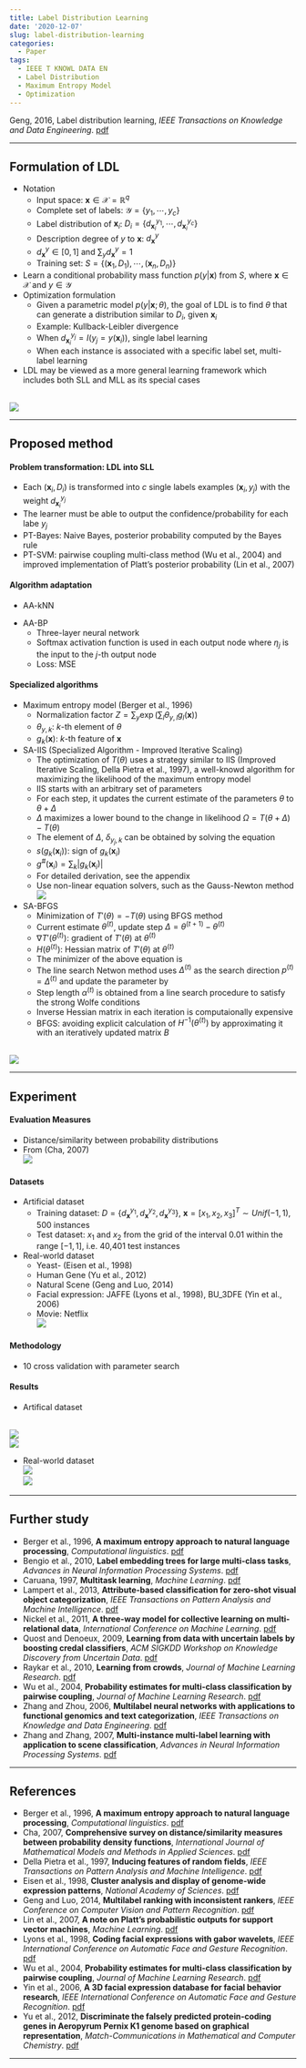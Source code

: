 ```yaml
---
title: Label Distribution Learning
date: '2020-12-07'
slug: label-distribution-learning
categories:
  - Paper
tags:
  - IEEE T KNOWL DATA EN
  - Label Distribution
  - Maximum Entropy Model
  - Optimization
---
```



\DeclareMathOperator*{\argmin}{argmin}
\DeclareMathOperator*{\argmax}{argmax}
\usepackage{amsbsy}


Geng, 2016, Label distribution learning, *IEEE Transactions on Knowledge and Data Engineering*. [pdf](https://ieeexplore.ieee.org/abstract/document/7439855?casa_token=zEswd3iNxJIAAAAA:n1kpltbPeA89czcvDQQkO3MLSROswLp9g-nOu1oy0Zk11SK68PH8XfJ_TXG4DjWQeVVekIAD3uA)


***


## Formulation of LDL


  * Notation
    + Input space: $\mathbf{x} \in \mathcal{X} = \mathbb{R}^q$
    + Complete set of labels: $\mathcal{Y} = \{ y_1, \cdots, y_c \}$
    + Label distribution of $\mathbf{x}_i$: $D_i = \{ d_{\mathbf{x}_i}^{y_1}, \cdots, d_{\mathbf{x}_i}^{y_c} \}$
    + Description degree of $y$ to $\mathbf{x}$: $d_{\mathbf{x}}^y$
    + $d_{\mathbf{x}}^y \in [0,1]$ and $\sum_y d_{\mathbf{x}}^y = 1$
    + Training set: $S = \{ (\mathbf{x}_1, D_1), \cdots, (\mathbf{x}_n, D_n) \}$
  * Learn a conditional probability mass function $p(y|\mathbf{x})$ from $S$, where $\mathbf{x} \in \mathcal{X}$ and $y \in \mathcal{Y}$
  * Optimization formulation
    + Given a parametric model $p(y|\mathbf{x} ; \theta)$, the goal of LDL is to find $\theta$ that can generate a distribution similar to $D_i$, given $\mathbf{x}_i$
    + Example: Kullback-Leibler divergence
\begin{equation}
\begin{split}
& \argmin_{\theta} \sum_i \sum_j \left( d_{\mathbf{x}_i}^{y_j} \log{\frac{d_{\mathbf{x}_i}^{y_j}}{p(y_j|\mathbf{x}_i ; \theta)}} \right) \\
= \quad & \argmax_{\theta} \sum_i \sum_j d_{\mathbf{x}_i}^{y_j} \log{p(y_j|\mathbf{x}_i ; \theta)}
\end{split}
\end{equation}
    + When $d_{\mathbf{x}_i}^{y_j} = I(y_j = y(\mathbf{x}_i))$, single label learning
\begin{equation}
\argmax_{\theta} \sum_i \log{p(y(\mathbf{x}_i)|\mathbf{x}_i ; \theta)}
\end{equation}
    + When each instance is associated with a specific label set, multi-label learning
\begin{equation}
\argmax_{\theta} \sum_i \frac{1}{|Y_i|} \sum_{y \in Y_i} \log{p(y | \mathbf{x}_i ; \theta)}
\end{equation}

  * LDL may be viewed as a more general learning framework which includes both SLL and MLL as its special cases
  
<br>
![](images/Fig_02.PNG)
<br>


***


## Proposed method


#### Problem transformation: LDL into SLL


  * Each $(\mathbf{x}_i, D_i)$ is transformed into $c$ single labels examples $(\mathbf{x}_i, y_j)$ with the weight $d_{\mathbf{x}_i}^{y_j}$
  * The learner must be able to output the confidence/probability for each labe $y_j$
  * PT-Bayes: Naive Bayes, posterior probability computed by the Bayes rule
  * PT-SVM: pairwise coupling multi-class method (Wu et al., 2004) and improved implementation of Platt's posterior probability (Lin et al., 2007)


#### Algorithm adaptation


  * AA-kNN
  
\begin{equation}
  p(y_j|\mathbf{x}) = \frac{1}{k} \sum_{i \in N_k (\mathbf{x})} d_{\mathbf{x}_i}^{y_j}
\end{equation}

  * AA-BP
    + Three-layer neural network
    + Softmax activation function is used in each output node where $\eta_j$ is the input to the $j$-th output node
    + Loss: MSE
\begin{equation}
  z_j = \frac{\exp(\eta_j)}{\sum_{l=1}^c \exp(\eta_l)}
\end{equation}


#### Specialized algorithms


  * Maximum entropy model (Berger et al., 1996)
\begin{equation}
  p(y | \mathbf{x} ; \theta) = \frac{1}{Z} \exp{\left( \sum_k \theta_{y,k} g_k (\mathbf{x}) \right)}
\end{equation}
    + Normalization factor $Z = \sum_y \exp{(\sum_l \theta_{y,l} g_l (\mathbf{x}))}$
    + $\theta_{y,k}$: $k$-th element of $\theta$
    + $g_k (\mathbf{x})$: $k$-th feature of $\mathbf{x}$
  * SA-IIS (Specialized Algorithm - Improved Iterative Scaling)
\begin{equation}
\begin{split}
  T(\theta) = & \sum_i \sum_j d_{\mathbf{x}_i}^{y_j} \log{p(y_j|\mathbf{x}_i ; \theta)} \\
= & \sum_i \sum_j d_{\mathbf{x}_i}^{y_j} \log{\left( \frac{1}{Z} \exp{\left( \sum_k \theta_{y_j,k} g_k (\mathbf{x}) \right)} \right)}
\end{split}
\end{equation}
    + The optimization of $T(\theta)$ uses a strategy similar to IIS (Improved Iterative Scaling, Della Pietra et al., 1997), a well-knowd algorithm for maximizing the likelihood of the maximum entropy model
    + IIS starts with an arbitrary set of parameters
    + For each step, it updates the current estimate of the parameters $\theta$ to $\theta + \Delta$
    + $\Delta$ maximizes a lower bound to the change in likelihood $\Omega = T(\theta + \Delta) - T(\theta)$
    + The element of $\Delta$, $\delta_{y_j, k}$ can be obtained by solving the equation
\begin{equation}
\sum_i p(y_j | \mathbf{x}_i ; \theta) g_k (\mathbf{x}_i) \exp{\left( \delta_{y_j, k} s(g_k (\mathbf{x}_i)) g^{\#} (\mathbf{x}_i) \right)} - \sum_i d_{\mathbf{x}_i}^{y_j} g_k (\mathbf{x}_i) = 0
\end{equation}
    + $s(g_k (\mathbf{x}_i))$: sign of $g_k (\mathbf{x}_i)$
    + $g^{\#} (\mathbf{x}_i) = \sum_k |g_k (\mathbf{x}_i)|$
    + For detailed derivation, see the appendix
    + Use non-linear equation solvers, such as the Gauss-Newton method
<br>
![](images/Algorithm_01.PNG)
<br>
  * SA-BFGS
    + Minimization of $T'(\theta) = -T(\theta)$ using BFGS method
    + Current estimate $\theta ^{(t)}$, update step $\Delta = \theta ^{(t+1)} - \theta ^{(t)}$
\begin{equation}
T'(\theta ^{(t+1)}) \approx T'(\theta ^{(t)}) + \nabla T'(\theta ^{(t)})^T \Delta + \frac{1}{2} \Delta ^T H(\theta ^{(t)}) \Delta
\end{equation}
    + $\nabla T'(\theta ^{(t)})$: gradient of $T'(\theta)$ at $\theta ^{(t)}$
    + $H(\theta ^{(t)})$: Hessian matrix of $T'(\theta)$ at $\theta ^{(t)}$
    + The minimizer of the above equation is
\begin{equation}
\Delta ^{(t)} = -H^{-1} (\theta ^{(t)}) \nabla T'(\theta ^{(t)})
\end{equation}
    + The line search Netwon method uses $\Delta ^{(t)}$ as the search direction $p^{(t)} = \Delta ^{(t)}$ and update the parameter by
\begin{equation}
\theta ^{(t+1)} = \theta ^{(t)} + \alpha ^{(t)} p^{(t)}
\end{equation}
    + Step length $\alpha ^{(t)}$ is obtained from a line search procedure to satisfy the strong Wolfe conditions
\begin{equation}
T'(\theta ^{(t)} + \alpha ^{(t)} p^{(t)}) \leq T'(\theta) + c_1 \alpha ^{(t)} \nabla T'(\theta ^{(t)})^T p^{(t)}
\end{equation}
\begin{equation}
\left| \nabla T'(\theta ^{(t)} + \alpha ^{(t)} p^{(t)})^T p^{(t)} \right| \leq c_2 \left| \nabla T'(\theta ^{(t)})^T p^{(t)} \right|
\end{equation}
\begin{equation}
0 \leq c_1 \leq c_2
\end{equation}
    + Inverse Hessian matrix in each iteration is computaionally expensive
    + BFGS: avoiding explicit calculation of $H^{-1} (\theta ^{(t)})$ by approximating it with an iteratively updated matrix $B$
\begin{equation}
\begin{split}
s^{(t)} & = \theta ^{(t+1)} - \theta ^{(t)} \\
u^{(t)} & = \nabla T'(\theta ^{(t+1)}) - \nabla T'(\theta ^{(t)}) \\
\rho ^{(t)} & = \frac{1}{s^{(t)} u^{(t)}} \\
B^{(t+1)} & = (I - \rho ^{(t)} s^{(t)} (u^{(t)})^T) B^{(t)} (I - \rho ^{(t)} u^{(t)} (s^{(t)})^T) + \rho ^{(t)} s^{(t)} (s^{(t)})^T \\
\frac{\partial T'(\theta)}{\partial \theta _{y_j,k}} & = \sum_i \frac{\exp\left( \sum_k \theta _{y_j,k} g_k(\mathbf{x}_i) \right) g_k(\mathbf{x}_i)}{\sum_j \exp{\left(\sum_k \theta _{y_j,k} g_k(\mathbf{x}_i) \right)}} - \sum_i d_{\mathbf{x}_i}^{y_j} g_k (\mathbf{x}_i)
\end{split}
\end{equation}

<br>
![](images/Algorithm_02.PNG)
<br>


***


## Experiment


#### Evaluation Measures


  * Distance/similarity between probability distributions
  * From (Cha, 2007)
<br>
![](images/Fig_03.PNG)
<br>

  
#### Datasets


  * Artificial dataset
    + Training dataset: $D = \{ d_{\mathbf{x}}^{y_1}, d_{\mathbf{x}}^{y_2}, d_{\mathbf{x}}^{y_3}\}$, $\mathbf{x} = [x_1, x_2, x_3]^T \sim Unif(-1,1)$, 500 instances
\begin{equation}
\begin{split}
t_i & = x_i + 0.5 x_i^2 + 0.2 x_i^3 + 1, \quad i = 1, 2, 3 \\
\psi _1 & = (4 t_1 + 2 t_2 + t_3)^2 \\
\psi _2 & = (t_1 + 2 t_2 + 4 t_3 + 0.01 \psi _1)^2 \\
\psi _3 & = (t_1 + 4 t_2 + 2 t_3 + 0.01 \psi _2)^2 \\
d_{\mathbf{x}}^{y_i} & = \frac{\psi _i}{\psi _1 + \psi _2 + \psi _3}, \quad i = 1, 2, 3
\end{split}
\end{equation}
    + Test dataset: $x_1$ and $x_2$ from the grid of the interval 0.01 within the range $[-1,1]$, i.e. 40,401 test instances
\begin{equation}
x_3 = \sin{(\pi (x_1 + x_2))}
\end{equation}

  * Real-world dataset
    + Yeast- (Eisen et al., 1998)
    + Human Gene (Yu et al., 2012)
    + Natural Scene (Geng and Luo, 2014)
    + Facial expression: JAFFE (Lyons et al., 1998), BU_3DFE (Yin et al., 2006)
    + Movie: Netflix
<br>
![](images/Table_01.PNG)
<br>

#### Methodology


  * 10 cross validation with parameter search


#### Results


  * Artifical dataset

<br>
![](images/Fig_04.PNG)
<br>
![](images/Table_02.PNG)
<br>

  * Real-world dataset
<br>
![](images/Table_03.PNG)
<br>
![](images/Table_04.PNG)
<br>


***


## Further study


  * Berger et al., 1996, **A maximum entropy approach to natural language processing**, *Computational linguistics*. [pdf](https://www.cs.colorado.edu/~mozer/Teaching/syllabi/6622/papers/MaxEntNLP.pdf)
  * Bengio et al., 2010, **Label embedding trees for large multi-class tasks**, *Advances in Neural Information Processing Systems*. [pdf](http://papers.nips.cc/paper/4027-label-embedding-trees-for-large-multi-class-tasks.pdf)
  * Caruana, 1997, **Multitask learning**, *Machine Learning*. [pdf](https://link.springer.com/article/10.1023/A:1007379606734)
  * Lampert et al., 2013, **Attribute-based classification for zero-shot visual object categorization**, *IEEE Transactions on Pattern Analysis and Machine Intelligence*. [pdf](https://hannes.nickisch.org/papers/articles/lampert13attributes.pdf)
  * Nickel et al., 2011, **A three-way model for collective learning on multi-relational data**, *International Conference on Machine Learning*. [pdf](https://www.dbs.ifi.lmu.de/~tresp/papers/ICML2011-final.pdf)
  * Quost and Denoeux, 2009, **Learning from data with uncertain labels by boosting credal classifiers**, *ACM SIGKDD Workshop on Knowledge Discovery from Uncertain Data*. [pdf](https://dl.acm.org/doi/pdf/10.1145/1610555.1610561)
  * Raykar et al., 2010, **Learning from crowds**, *Journal of Machine Learning Research*. [pdf](https://www.jmlr.org/papers/volume11/raykar10a/raykar10a.pdf)
  * Wu et al., 2004, **Probability estimates for multi-class classification by pairwise coupling**, *Journal of Machine Learning Research*. [pdf](https://www.jmlr.org/papers/volume5/wu04a/wu04a.pdf)
  * Zhang and Zhou, 2006, **Multilabel neural networks with applications to functional genomics and text categorization**, *IEEE Transactions on Knowledge and Data Engineering*. [pdf](http://citeseerx.ist.psu.edu/viewdoc/download?doi=10.1.1.130.7318&rep=rep1&type=pdf)
  * Zhang and Zhang, 2007, **Multi-instance multi-label learning with application to scene classification**, *Advances in Neural Information Processing Systems*. [pdf](http://papers.nips.cc/paper/3047-multi-instance-multi-label-learning-with-application-to-scene-classification.pdf)


***


## References

  * Berger et al., 1996, **A maximum entropy approach to natural language processing**, *Computational linguistics*. [pdf](https://www.cs.colorado.edu/~mozer/Teaching/syllabi/6622/papers/MaxEntNLP.pdf)
  * Cha, 2007, **Comprehensive survey on distance/similarity measures between probability density functions**, *International Journal of Mathematical Models and Methods in Applied Sciences*. [pdf](http://citeseerx.ist.psu.edu/viewdoc/download?doi=10.1.1.154.8446&rep=rep1&type=pdf)
  * Della Pietra et al., 1997, **Inducing features of random fields**, *IEEE Transactions on Pattern Analysis and Machine Intelligence*. [pdf](https://ieeexplore.ieee.org/abstract/document/588021)
  * Eisen et al., 1998, **Cluster analysis and display of genome-wide expression patterns**, *National Academy of Sciences*. [pdf](https://www.pnas.org/content/95/25/14863.short)
  * Geng and Luo, 2014, **Multilabel ranking with inconsistent rankers**, *IEEE Conference on Computer Vision and Pattern Recognition*. [pdf](https://www.cv-foundation.org/openaccess/content_cvpr_2014/html/Geng_Multilabel_Ranking_with_2014_CVPR_paper.html)
  * Lin et al., 2007, **A note on Platt’s probabilistic outputs for support vector machines**, *Machine Learning*. [pdf](https://link.springer.com/article/10.1007/s10994-007-5018-6)
  * Lyons et al., 1998, **Coding facial expressions with gabor wavelets**, *IEEE International Conference on Automatic Face and Gesture Recognition*. [pdf](https://ieeexplore.ieee.org/abstract/document/670949/)
  * Wu et al., 2004, **Probability estimates for multi-class classification by pairwise coupling**, *Journal of Machine Learning Research*. [pdf](https://www.jmlr.org/papers/v5/wu04a.html?907d3908)
  * Yin et al., 2006, **A 3D facial expression database for facial behavior research**, *IEEE International Conference on Automatic Face and Gesture Recognition*. [pdf](https://ieeexplore.ieee.org/abstract/document/1613022/)
  * Yu et al., 2012, **Discriminate the falsely predicted protein-coding genes in Aeropyrum Pernix K1 genome based on graphical representation**, *Match-Communications in Mathematical and Computer Chemistry*. [pdf](http://www.bioprotection.org/articles/DNA-19.pdf)


***

